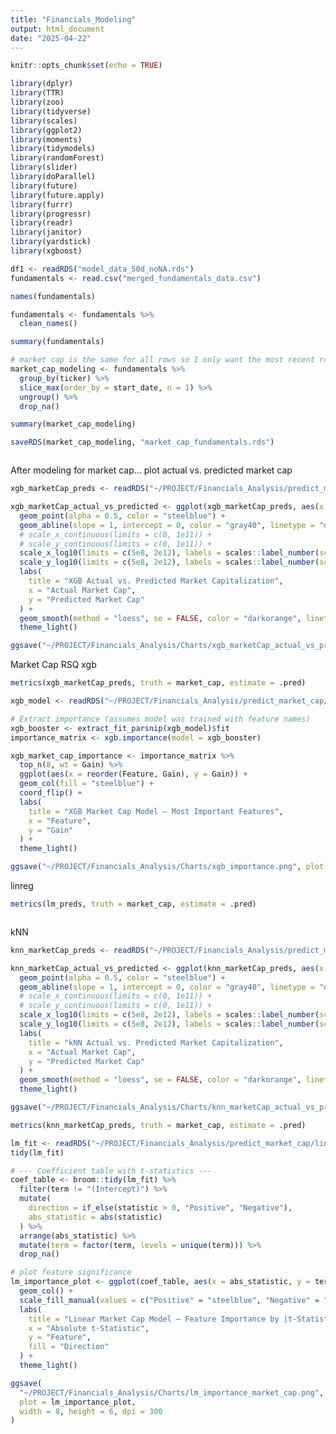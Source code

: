 ```yaml
---
title: "Financials_Modeling"
output: html_document
date: "2025-04-22"
---
```


```r
knitr::opts_chunk$set(echo = TRUE)
```

```r
library(dplyr)
library(TTR)
library(zoo)
library(tidyverse)
library(scales)
library(ggplot2)
library(moments)
library(tidymodels)
library(randomForest)
library(slider)
library(doParallel)
library(future)
library(future.apply)
library(furrr)
library(progressr)
library(readr)
library(janitor)
library(yardstick)
library(xgboost)
```

```r
df1 <- readRDS("model_data_50d_noNA.rds")
fundamentals <- read.csv("merged_fundamentals_data.csv")
```


```r
names(fundamentals)
```

```r
fundamentals <- fundamentals %>% 
  clean_names()
```

```r
summary(fundamentals)
```



```r
# market cap is the same for all rows so I only want the most recent row
market_cap_modeling <- fundamentals %>%
  group_by(ticker) %>%
  slice_max(order_by = start_date, n = 1) %>%
  ungroup() %>% 
  drop_na()
```

```r
summary(market_cap_modeling)
```


```r
saveRDS(market_cap_modeling, "market_cap_fundamentals.rds")
```


```r

```


After modeling for market cap...
plot actual vs. predicted market cap

```r
xgb_marketCap_preds <- readRDS("~/PROJECT/Financials_Analysis/predict_market_cap/xgb/xgb_fundamentals_market_cap_predictions.rds")
```

```r
xgb_marketCap_actual_vs_predicted <- ggplot(xgb_marketCap_preds, aes(x = market_cap, y = .pred)) +
  geom_point(alpha = 0.5, color = "steelblue") +
  geom_abline(slope = 1, intercept = 0, color = "gray40", linetype = "dashed") +
  # scale_x_continuous(limits = c(0, 1e11)) +
  # scale_y_continuous(limits = c(0, 1e11)) +
  scale_x_log10(limits = c(5e8, 2e12), labels = scales::label_number(scale_cut = cut_short_scale())) +
  scale_y_log10(limits = c(5e8, 2e12), labels = scales::label_number(scale_cut = cut_short_scale())) +
  labs(
    title = "XGB Actual vs. Predicted Market Capitalization",
    x = "Actual Market Cap",
    y = "Predicted Market Cap"
  ) +
  geom_smooth(method = "loess", se = FALSE, color = "darkorange", linetype = "solid") +
  theme_light()

ggsave("~/PROJECT/Financials_Analysis/Charts/xgb_marketCap_actual_vs_predicted.png", plot = xgb_marketCap_actual_vs_predicted, width = 8, height = 6, dpi = 300)
```

Market Cap RSQ xgb

```r
metrics(xgb_marketCap_preds, truth = market_cap, estimate = .pred)
```

```r
xgb_model <- readRDS("~/PROJECT/Financials_Analysis/predict_market_cap/xgb/xgb_fundamentals_market_cap_model.rds")
```

```r
# Extract importance (assumes model was trained with feature names)
xgb_booster <- extract_fit_parsnip(xgb_model)$fit
importance_matrix <- xgb.importance(model = xgb_booster)

xgb_market_cap_importance <- importance_matrix %>%
  top_n(8, wt = Gain) %>%
  ggplot(aes(x = reorder(Feature, Gain), y = Gain)) +
  geom_col(fill = "steelblue") +
  coord_flip() +
  labs(
    title = "XGB Market Cap Model — Most Important Features",
    x = "Feature",
    y = "Gain"
  ) +
  theme_light()

ggsave("~/PROJECT/Financials_Analysis/Charts/xgb_importance.png", plot = xgb_market_cap_importance, width = 8, height = 6, dpi = 300)
```



linreg

```r
metrics(lm_preds, truth = market_cap, estimate = .pred)
```

```r

```


kNN

```r
knn_marketCap_preds <- readRDS("~/PROJECT/Financials_Analysis/predict_market_cap/knn/knn_market_cap_predictions.rds")
```

```r
knn_marketCap_actual_vs_predicted <- ggplot(knn_marketCap_preds, aes(x = market_cap, y = .pred)) +
  geom_point(alpha = 0.5, color = "steelblue") +
  geom_abline(slope = 1, intercept = 0, color = "gray40", linetype = "dashed") +
  # scale_x_continuous(limits = c(0, 1e11)) +
  # scale_y_continuous(limits = c(0, 1e11)) +
  scale_x_log10(limits = c(5e8, 2e12), labels = scales::label_number(scale_cut = cut_short_scale())) +
  scale_y_log10(limits = c(5e8, 2e12), labels = scales::label_number(scale_cut = cut_short_scale())) +
  labs(
    title = "kNN Actual vs. Predicted Market Capitalization",
    x = "Actual Market Cap",
    y = "Predicted Market Cap"
  ) +
  geom_smooth(method = "loess", se = FALSE, color = "darkorange", linetype = "solid") +
  theme_light()

ggsave("~/PROJECT/Financials_Analysis/Charts/knn_marketCap_actual_vs_predicted.png", plot = knn_marketCap_actual_vs_predicted, width = 8, height = 6, dpi = 300)
```


```r
metrics(knn_marketCap_preds, truth = market_cap, estimate = .pred)
```

```r
lm_fit <- readRDS("~/PROJECT/Financials_Analysis/predict_market_cap/linreg/lm_fundamentals_market_cap_model.rds")
tidy(lm_fit)
```
```r
# --- Coefficient table with t-statistics ---
coef_table <- broom::tidy(lm_fit) %>%
  filter(term != "(Intercept)") %>%
  mutate(
    direction = if_else(statistic > 0, "Positive", "Negative"),
    abs_statistic = abs(statistic)
  ) %>%
  arrange(abs_statistic) %>%
  mutate(term = factor(term, levels = unique(term))) %>% 
  drop_na()
```


```r
# plot feature significance
lm_importance_plot <- ggplot(coef_table, aes(x = abs_statistic, y = term, fill = direction)) +
  geom_col() +
  scale_fill_manual(values = c("Positive" = "steelblue", "Negative" = "firebrick")) +
  labs(
    title = "Linear Market Cap Model – Feature Importance by |t-Statistic|",
    x = "Absolute t-Statistic",
    y = "Feature",
    fill = "Direction"
  ) +
  theme_light()

ggsave(
  "~/PROJECT/Financials_Analysis/Charts/lm_importance_market_cap.png",
  plot = lm_importance_plot,
  width = 8, height = 6, dpi = 300
)
```


